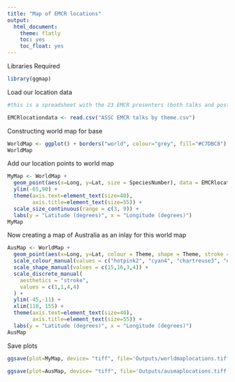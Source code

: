 ```yaml
---
title: "Map of EMCR locations"
output:
  html_document:
    theme: flatly
    toc: yes
    toc_float: yes
---
```


Libraries Required

```r
library(ggmap)
```

Load our location data

```r
#this is a spreadsheet with the 23 EMCR presenters (both talks and posters) pulled from the ASSC 2021 conference booklet which can be found at: https://www.seedpartnership.org.au/wp-content/uploads/2021/10/ASSC-2021-Program-Booklet.pdf

EMCRlocationdata <- read.csv("ASSC EMCR talks by theme.csv")
```

Constructing world map for base

```r
WorldMap <- ggplot() + borders("world", colour="grey", fill="#C7DBC8") + theme_classic()
WorldMap
```
Add our location points to world map

```r
MyMap <- WorldMap +
  geom_point(aes(x=Long, y=Lat, size = SpeciesNumber), data = EMCRlocationdata, alpha=0.65, shape=16, stroke = 2) +
  ylim(-65,90) +
  theme(axis.text=element_text(size=40),
        axis.title=element_text(size=55)) +
  scale_size_continuous(range = c(3, 9)) +
  labs(y = "Latitude (degrees)", x = "Longitude (degrees)")
MyMap
```

Now creating a map of Australia as an inlay for this world map

```r
AusMap <- WorldMap + 
  geom_point(aes(x=Long, y=Lat, colour = Theme, shape = Theme, stroke = Theme), data = EMCRlocationdata, size = 14, alpha = 0.65) +
  scale_colour_manual(values = c("hotpink2", "cyan4", "chartreuse3", "darkorange")) +
  scale_shape_manual(values = c(15,16,3,4)) +
  scale_discrete_manual(
    aesthetics = "stroke",
    values = c(1,1,4,4)
  ) +
  ylim(-45,-11) +
  xlim(110, 155) +
  theme(axis.text=element_text(size=40),
        axis.title=element_text(size=55)) +
  labs(y = "Latitude (degrees)", x = "Longitude (degrees)")
AusMap
```

Save plots

```r
ggsave(plot=MyMap, device= "tiff", file='Outputs/worldmaplocations.tiff', width=20, height =10)

ggsave(plot=AusMap, device= "tiff", file='Outputs/ausmaplocations.tiff', width=20, height =16)
```

